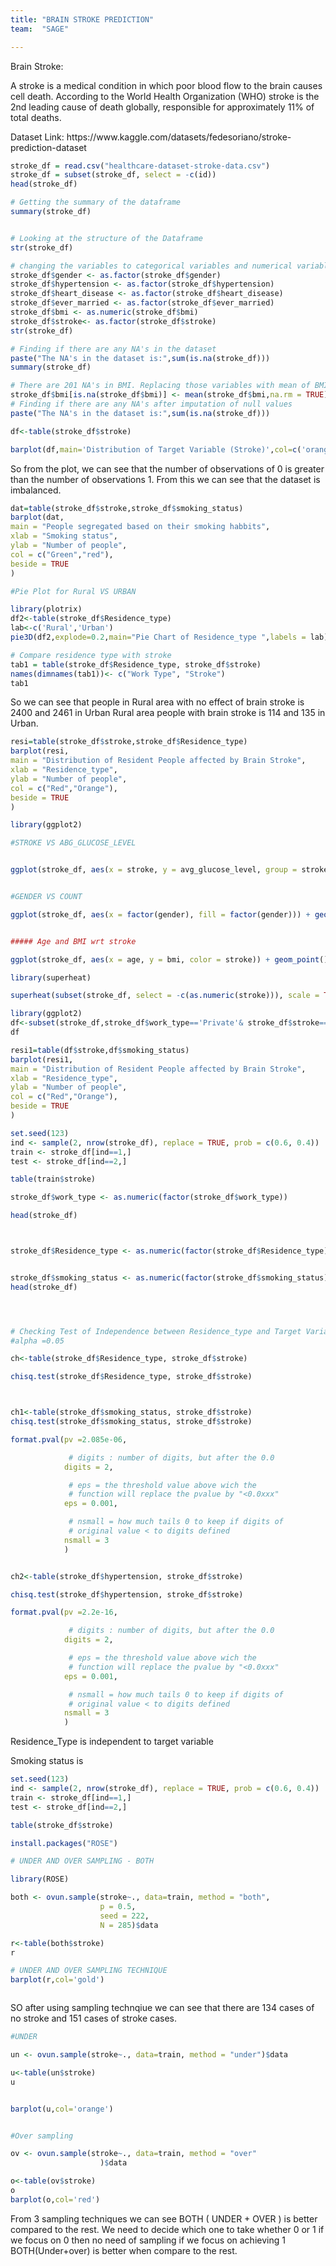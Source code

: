 ```yaml
---
title: "BRAIN STROKE PREDICTION"
team:  "SAGE"

---
```


Brain Stroke:

A stroke is a medical condition in which poor blood flow to the brain causes cell death. According to the World Health Organization (WHO) stroke is the 2nd leading cause of death globally, responsible for approximately 11% of total deaths.

Dataset Link: https://www.kaggle.com/datasets/fedesoriano/stroke-prediction-dataset


```r

stroke_df = read.csv("healthcare-dataset-stroke-data.csv")
stroke_df = subset(stroke_df, select = -c(id))
head(stroke_df)

# Getting the summary of the dataframe
summary(stroke_df)


# Looking at the structure of the Dataframe
str(stroke_df)

```
```r
# changing the variables to categorical variables and numerical variables
stroke_df$gender <- as.factor(stroke_df$gender)
stroke_df$hypertension <- as.factor(stroke_df$hypertension)
stroke_df$heart_disease <- as.factor(stroke_df$heart_disease)
stroke_df$ever_married <- as.factor(stroke_df$ever_married)
stroke_df$bmi <- as.numeric(stroke_df$bmi)
stroke_df$stroke<- as.factor(stroke_df$stroke)
str(stroke_df)

# Finding if there are any NA's in the dataset
paste("The NA's in the dataset is:",sum(is.na(stroke_df)))
summary(stroke_df)

```
```r
# There are 201 NA's in BMI. Replacing those variables with mean of BMI
stroke_df$bmi[is.na(stroke_df$bmi)] <- mean(stroke_df$bmi,na.rm = TRUE)
# Finding if there are any NA's after imputation of null values
paste("The NA's in the dataset is:",sum(is.na(stroke_df)))
```

```r

df<-table(stroke_df$stroke)

barplot(df,main='Distribution of Target Variable (Stroke)',col=c('orange','red'))


```

So from the plot, we can see that the number of observations of 0 is greater than the number of observations 1. From this we can see that the dataset is imbalanced.

```r
dat=table(stroke_df$stroke,stroke_df$smoking_status)
barplot(dat,
main = "People segregated based on their smoking habbits",
xlab = "Smoking status",
ylab = "Number of people",
col = c("Green","red"),
beside = TRUE
)

```





```r

#Pie Plot for Rural VS URBAN

library(plotrix)
df2<-table(stroke_df$Residence_type)
lab<-c('Rural','Urban')
pie3D(df2,explode=0.2,main="Pie Chart of Residence_type ",labels = lab)


```

```r

# Compare residence type with stroke 
tab1 = table(stroke_df$Residence_type, stroke_df$stroke)
names(dimnames(tab1))<- c("Work Type", "Stroke")
tab1
```

So we can see that people in Rural area with no effect of brain stroke is 2400 and 2461 in Urban
Rural area people with brain stroke is 114 and 135 in Urban.


```r

resi=table(stroke_df$stroke,stroke_df$Residence_type)
barplot(resi,
main = "Distribution of Resident People affected by Brain Stroke",
xlab = "Residence_type",
ylab = "Number of people",
col = c("Red","Orange"),
beside = TRUE
)

```




```r
library(ggplot2)

#STROKE VS ABG_GLUCOSE_LEVEL


ggplot(stroke_df, aes(x = stroke, y = avg_glucose_level, group = stroke, fill = stroke)) + geom_boxplot()



```




```r

#GENDER VS COUNT

ggplot(stroke_df, aes(x = factor(gender), fill = factor(gender))) + geom_bar() + theme_classic()



```
```r

##### Age and BMI wrt stroke

ggplot(stroke_df, aes(x = age, y = bmi, color = stroke)) + geom_point() 


```



```r


library(superheat)

superheat(subset(stroke_df, select = -c(as.numeric(stroke))), scale = TRUE, bottom.label.size = 0.5, bottom.label.text.angle = 90, bottom.label.text.size = 3)


```


```r

library(ggplot2)
df<-subset(stroke_df,stroke_df$work_type=='Private'& stroke_df$stroke==1)
df

resi1=table(df$stroke,df$smoking_status)
barplot(resi1,
main = "Distribution of Resident People affected by Brain Stroke",
xlab = "Residence_type",
ylab = "Number of people",
col = c("Red","Orange"),
beside = TRUE
)


```




```r

set.seed(123)
ind <- sample(2, nrow(stroke_df), replace = TRUE, prob = c(0.6, 0.4))
train <- stroke_df[ind==1,]
test <- stroke_df[ind==2,]

table(train$stroke)


```
```r


stroke_df$work_type <- as.numeric(factor(stroke_df$work_type))

head(stroke_df)




```






```r


stroke_df$Residence_type <- as.numeric(factor(stroke_df$Residence_type))


stroke_df$smoking_status <- as.numeric(factor(stroke_df$smoking_status))
head(stroke_df)





```
```r

# Checking Test of Independence between Residence_type and Target Variable Stroke
#alpha =0.05

ch<-table(stroke_df$Residence_type, stroke_df$stroke)  

chisq.test(stroke_df$Residence_type, stroke_df$stroke)



ch1<-table(stroke_df$smoking_status, stroke_df$stroke)
chisq.test(stroke_df$smoking_status, stroke_df$stroke)

format.pval(pv =2.085e-06, 

             # digits : number of digits, but after the 0.0
            digits = 2, 

             # eps = the threshold value above wich the 
             # function will replace the pvalue by "<0.0xxx"
            eps = 0.001, 

             # nsmall = how much tails 0 to keep if digits of 
             # original value < to digits defined
            nsmall = 3
            )


ch2<-table(stroke_df$hypertension, stroke_df$stroke)  

chisq.test(stroke_df$hypertension, stroke_df$stroke)

format.pval(pv =2.2e-16, 

             # digits : number of digits, but after the 0.0
            digits = 2, 

             # eps = the threshold value above wich the 
             # function will replace the pvalue by "<0.0xxx"
            eps = 0.001, 

             # nsmall = how much tails 0 to keep if digits of 
             # original value < to digits defined
            nsmall = 3
            )


```
Residence_Type is independent to target variable

Smoking status is

```r


set.seed(123)
ind <- sample(2, nrow(stroke_df), replace = TRUE, prob = c(0.6, 0.4))
train <- stroke_df[ind==1,]
test <- stroke_df[ind==2,]

table(stroke_df$stroke)

```

```r
install.packages("ROSE")
```



```r
# UNDER AND OVER SAMPLING - BOTH

library(ROSE)

both <- ovun.sample(stroke~., data=train, method = "both",
                    p = 0.5,
                    seed = 222,
                    N = 285)$data

r<-table(both$stroke)
r

```


```r

# UNDER AND OVER SAMPLING TECHNIQUE
barplot(r,col='gold')



```
SO after using sampling technqiue we can see that there are 134 cases of no stroke and 151 cases of stroke cases.



```r
#UNDER

un <- ovun.sample(stroke~., data=train, method = "under")$data

u<-table(un$stroke)
u


barplot(u,col='orange')



```







```r


#Over sampling

ov <- ovun.sample(stroke~., data=train, method = "over"
                    )$data

o<-table(ov$stroke)
o
barplot(o,col='red')

```


From 3 sampling techniques we can see BOTH ( UNDER + OVER ) is better compared to the rest.
We need to decide which one to take whether 0 or 1 if we focus on 0 then no need of sampling 
if we focus on achieving 1 BOTH(Under+over) is better when compare to the rest.



```r
```

